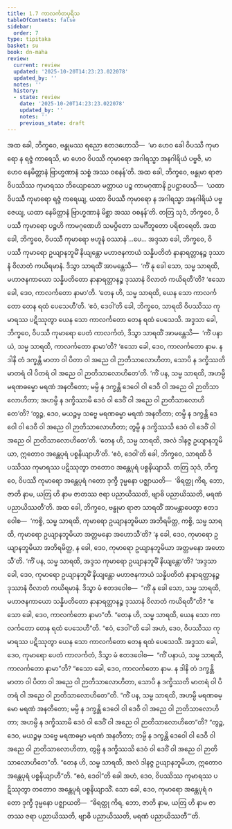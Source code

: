 ```yaml
---
title: 1.7 ကာလင်္ကတပုရိသ
tableOfContents: false
sidebar:
  order: 7
type: tipitaka
basket: su
book: dn-maha
review:
  current: review
  updated: '2025-10-20T14:23:23.022078'
  updated_by: ''
  notes: ''
  history:
  - state: review
    date: '2025-10-20T14:23:23.022078'
    updated_by: ''
    notes: ''
    previous_state: draft
---
```



<DynamicBreadcrumb />


<ReviewStatus review={frontmatter.review} showDetails={true} />

<HypothesisAnnotation frontmatter={frontmatter} />

<Division number="49" book="dn-maha" e="ch" v="7" p="21">

<Paragraph number="101" book="dn-maha">
အထ ခေါ, ဘိက္ခဝေ, ဗန္ဓုမဿ ရညော ဧတဒဟောသိ—  ‘မာ ဟေဝ ခေါ ဝိပဿီ ကုမာရော န ရဇ္ဇံ ကာရေသိ, မာ ဟေဝ ဝိပဿီ ကုမာရော အဂါရသ္မာ အနဂါရိယံ ပဗ္ဗဇိ, မာ ဟေဝ နေမိတ္တာနံ ဗြာဟ္မဏာနံ သစ္စံ အဿ ဝစနန်’တိ. အထ ခေါ, ဘိက္ခဝေ, ဗန္ဓုမာ ရာဇာ ဝိပဿိဿ ကုမာရဿ ဘိယျောသော မတ္တာယ ပဉ္စ ကာမဂုဏာနိ ဥပဋ္ဌာပေသိ—  ‘ယထာ ဝိပဿီ ကုမာရော ရဇ္ဇံ ကရေယျ, ယထာ ဝိပဿီ ကုမာရော န အဂါရသ္မာ အနဂါရိယံ ပဗ္ဗဇေယျ, ယထာ နေမိတ္တာနံ ဗြာဟ္မဏာနံ မိစ္ဆာ အဿ ဝစနန်’တိ.
</Paragraph>

<Paragraph number="102" book="dn-maha">
တတြ သုဒံ, ဘိက္ခဝေ, ဝိပဿီ ကုမာရော ပဉ္စဟိ ကာမဂုဏေဟိ သမပ္ပိတော သမင်္ဂီဘူတော ပရိစာရေတိ. အထ ခေါ, ဘိက္ခဝေ, ဝိပဿီ ကုမာရော ဗဟူနံ ဝဿာနံ …ပေ…
</Paragraph>

</Division>
<Division number="50" book="dn-maha" e="ch" v="7" p="22">

<Paragraph number="103" book="dn-maha">
အဒ္ဒသာ ခေါ, ဘိက္ခဝေ, ဝိပဿီ ကုမာရော ဥယျာနဘူမိံ နိယျန္တော မဟာဇနကာယံ သန္နိပတိတံ နာနာရတ္တာနဉ္စ ဒုဿာနံ ဝိလာတံ ကယိရမာနံ. ဒိသွာ သာရထိံ အာမန္တေသိ—  ‘ကိံ နု ခေါ သော, သမ္မ သာရထိ, မဟာဇနကာယော သန္နိပတိတော နာနာရတ္တာနဉ္စ ဒုဿာနံ ဝိလာတံ ကယိရတီ’တိ? ‘ဧသော ခေါ, ဒေဝ, ကာလင်္ကတော နာမာ’တိ. ‘တေန ဟိ, သမ္မ သာရထိ, ယေန သော ကာလင်္ကတော တေန ရထံ ပေသေဟီ’တိ. ‘ဧဝံ, ဒေဝါ’တိ ခေါ, ဘိက္ခဝေ, သာရထိ ဝိပဿိဿ ကုမာရဿ ပဋိဿုတွာ ယေန သော ကာလင်္ကတော တေန ရထံ ပေသေသိ. အဒ္ဒသာ ခေါ, ဘိက္ခဝေ, ဝိပဿီ ကုမာရော ပေတံ ကာလင်္ကတံ, ဒိသွာ သာရထိံ အာမန္တေသိ—  ‘ကိံ ပနာယံ, သမ္မ သာရထိ, ကာလင်္ကတော နာမာ’တိ? ‘ဧသော ခေါ, ဒေဝ, ကာလင်္ကတော နာမ. န ဒါနိ တံ ဒက္ခန္တိ မာတာ ဝါ ပိတာ ဝါ အညေ ဝါ ဉာတိသာလောဟိတာ, သောပိ န ဒက္ခိဿတိ မာတရံ ဝါ ပိတရံ ဝါ အညေ ဝါ ဉာတိသာလောဟိတေ’တိ. ‘ကိံ ပန, သမ္မ သာရထိ, အဟမ္ပိ မရဏဓမ္မော မရဏံ အနတီတော; မမ္ပိ န ဒက္ခန္တိ ဒေဝေါ ဝါ ဒေဝီ ဝါ အညေ ဝါ ဉာတိသာလောဟိတာ; အဟမ္ပိ န ဒက္ခိဿာမိ ဒေဝံ ဝါ ဒေဝိံ ဝါ အညေ ဝါ ဉာတိသာလောဟိတေ’တိ? ‘တွဉ္စ, ဒေဝ, မယဉ္စမှ သဗ္ဗေ မရဏဓမ္မာ မရဏံ အနတီတာ; တမ္ပိ န ဒက္ခန္တိ ဒေဝေါ ဝါ ဒေဝီ ဝါ အညေ ဝါ ဉာတိသာလောဟိတာ; တွမ္ပိ န ဒက္ခိဿသိ ဒေဝံ ဝါ ဒေဝိံ ဝါ အညေ ဝါ ဉာတိသာလောဟိတေ’တိ. ‘တေန ဟိ, သမ္မ သာရထိ, အလံ ဒါနဇ္ဇ ဥယျာနဘူမိယာ, ဣတောဝ အန္တေပုရံ ပစ္စနိယျာဟီ’တိ. ‘ဧဝံ, ဒေဝါ’တိ ခေါ, ဘိက္ခဝေ, သာရထိ ဝိပဿိဿ ကုမာရဿ ပဋိဿုတွာ တတောဝ အန္တေပုရံ ပစ္စနိယျာသိ. တတြ သုဒံ, ဘိက္ခဝေ, ဝိပဿီ ကုမာရော အန္တေပုရံ ဂတော ဒုက္ခီ ဒုမ္မနော ပဇ္ဈာယတိ—  ‘ဓိရတ္ထု ကိရ, ဘော, ဇာတိ နာမ, ယတြ ဟိ နာမ ဇာတဿ ဇရာ ပညာယိဿတိ, ဗျာဓိ ပညာယိဿတိ, မရဏံ ပညာယိဿတီ’တိ.
</Paragraph>

</Division>
<Division number="51" book="dn-maha" e="ch" v="7" p="22">

<Paragraph number="104" book="dn-maha">
အထ ခေါ, ဘိက္ခဝေ, ဗန္ဓုမာ ရာဇာ သာရထိံ အာမန္တာပေတွာ ဧတဒဝေါစ—  ‘ကစ္စိ, သမ္မ သာရထိ, ကုမာရော ဥယျာနဘူမိယာ အဘိရမိတ္ထ, ကစ္စိ, သမ္မ သာရထိ, ကုမာရော ဥယျာနဘူမိယာ အတ္တမနော အဟောသီ’တိ? ‘န ခေါ, ဒေဝ, ကုမာရော ဥယျာနဘူမိယာ အဘိရမိတ္ထ, န ခေါ, ဒေဝ, ကုမာရော ဥယျာနဘူမိယာ အတ္တမနော အဟောသီ’တိ. ‘ကိံ ပန, သမ္မ သာရထိ, အဒ္ဒသ ကုမာရော ဥယျာနဘူမိံ နိယျန္တော’တိ? ‘အဒ္ဒသာ ခေါ, ဒေဝ, ကုမာရော ဥယျာနဘူမိံ နိယျန္တော မဟာဇနကာယံ သန္နိပတိတံ နာနာရတ္တာနဉ္စ ဒုဿာနံ ဝိလာတံ ကယိရမာနံ. ဒိသွာ မံ ဧတဒဝေါစ—  “ကိံ နု ခေါ သော, သမ္မ သာရထိ, မဟာဇနကာယော သန္နိပတိတော နာနာရတ္တာနဉ္စ ဒုဿာနံ ဝိလာတံ ကယိရတီ”တိ? “ဧသော ခေါ, ဒေဝ, ကာလင်္ကတော နာမာ”တိ. “တေန ဟိ, သမ္မ သာရထိ, ယေန သော ကာလင်္ကတော တေန ရထံ ပေသေဟီ”တိ. “ဧဝံ, ဒေဝါ”တိ ခေါ အဟံ, ဒေဝ, ဝိပဿိဿ ကုမာရဿ ပဋိဿုတွာ ယေန သော ကာလင်္ကတော တေန ရထံ ပေသေသိံ. အဒ္ဒသာ ခေါ, ဒေဝ, ကုမာရော ပေတံ ကာလင်္ကတံ, ဒိသွာ မံ ဧတဒဝေါစ—  “ကိံ ပနာယံ, သမ္မ သာရထိ, ကာလင်္ကတော နာမာ”တိ? “ဧသော ခေါ, ဒေဝ, ကာလင်္ကတော နာမ. န ဒါနိ တံ ဒက္ခန္တိ မာတာ ဝါ ပိတာ ဝါ အညေ ဝါ ဉာတိသာလောဟိတာ, သောပိ န ဒက္ခိဿတိ မာတရံ ဝါ ပိတရံ ဝါ အညေ ဝါ ဉာတိသာလောဟိတေ”တိ. “ကိံ ပန, သမ္မ သာရထိ, အဟမ္ပိ မရဏဓမ္မော မရဏံ အနတီတော; မမ္ပိ န ဒက္ခန္တိ ဒေဝေါ ဝါ ဒေဝီ ဝါ အညေ ဝါ ဉာတိသာလောဟိတာ; အဟမ္ပိ န ဒက္ခိဿာမိ ဒေဝံ ဝါ ဒေဝိံ ဝါ အညေ ဝါ ဉာတိသာလောဟိတေ”တိ? “တွဉ္စ, ဒေဝ, မယဉ္စမှ သဗ္ဗေ မရဏဓမ္မာ မရဏံ အနတီတာ; တမ္ပိ န ဒက္ခန္တိ ဒေဝေါ ဝါ ဒေဝီ ဝါ အညေ ဝါ ဉာတိသာလောဟိတာ, တွမ္ပိ န ဒက္ခိဿသိ ဒေဝံ ဝါ ဒေဝိံ ဝါ အညေ ဝါ ဉာတိသာလောဟိတေ”တိ. “တေန ဟိ, သမ္မ သာရထိ, အလံ ဒါနဇ္ဇ ဥယျာနဘူမိယာ, ဣတောဝ အန္တေပုရံ ပစ္စနိယျာဟီ”တိ. “ဧဝံ, ဒေဝါ”တိ ခေါ အဟံ, ဒေဝ, ဝိပဿိဿ ကုမာရဿ ပဋိဿုတွာ တတောဝ အန္တေပုရံ ပစ္စနိယျာသိံ. သော ခေါ, ဒေဝ, ကုမာရော အန္တေပုရံ ဂတော ဒုက္ခီ ဒုမ္မနော ပဇ္ဈာယတိ—  “ဓိရတ္ထု ကိရ, ဘော, ဇာတိ နာမ, ယတြ ဟိ နာမ ဇာတဿ ဇရာ ပညာယိဿတိ, ဗျာဓိ ပညာယိဿတိ, မရဏံ ပညာယိဿတီ”’တိ.
</Paragraph>
</Division>